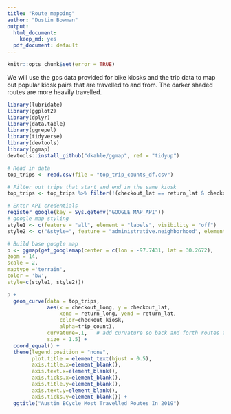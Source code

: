 ```yaml
---
title: "Route mapping"
author: "Dustin Bowman"
output:
  html_document:
    keep_md: yes
  pdf_document: default
---
```

```r
knitr::opts_chunk$set(error = TRUE)
```
We will use the gps data provided for bike kiosks and the trip data to map out popular kiosk pairs that are travelled to and from. The darker shaded routes are more heavily travelled.

```r
library(lubridate)
library(ggplot2)
library(dplyr)
library(data.table)
library(ggrepel)
library(tidyverse)
library(devtools)
library(ggmap)
devtools::install_github("dkahle/ggmap", ref = "tidyup")

# Read in data
top_trips <- read.csv(file = "top_trip_counts_df.csv")
```

```r
# Filter out trips that start and end in the same kiosk
top_trips <- top_trips %>% filter(!(checkout_lat == return_lat & checkout_long == return_long))

# Enter API credentials 
register_google(key = Sys.getenv("GOOGLE_MAP_API"))
# google map styling
style1 <- c(feature = "all", element = "labels", visibility = "off")
style2 <- c("&style=", feature = "administrative.neighborhood", element = "labels", visibility = "on")

# Build base google map
p <- ggmap(get_googlemap(center = c(lon = -97.7431, lat = 30.2672),
zoom = 14,
scale = 2,
maptype ='terrain',
color = 'bw',
style=c(style1, style2)))

p + 
  geom_curve(data = top_trips, 
             aes(x = checkout_long, y = checkout_lat, 
                 xend = return_long, yend = return_lat, 
                 color=checkout_kiosk, 
                 alpha=trip_count),
             curvature=.1,   # add curvature so back and forth routes are visible between 2 points
             size = 1.5) + 
  coord_equal() +
  theme(legend.position = "none",
        plot.title = element_text(hjust = 0.5), 
        axis.title.x=element_blank(),
        axis.text.x=element_blank(),
        axis.ticks.x=element_blank(),
        axis.title.y=element_blank(),
        axis.text.y=element_blank(),
        axis.ticks.y=element_blank()) +
  ggtitle("Austin BCycle Most Travelled Routes In 2019")
```
